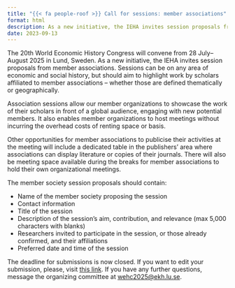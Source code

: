 ```yaml
---
title: "{{< fa people-roof >}} Call for sessions: member associations"
format: html
description: As a new initiative, the IEHA invites session proposals from member associations. Sessions can be on any area of economic and social history, but should aim to highlight work by scholars affiliated to member associations – whether those are defined thematically or geographically.
date: 2023-09-13
---
```


The 20th World Economic History Congress will convene from 28 July– August 2025 in Lund, Sweden. As a new initiative, the IEHA invites session proposals from member associations. Sessions can be on any area of economic and social history, but should aim to highlight work by scholars affiliated to member associations – whether those are defined thematically or geographically. 

Association sessions allow our member organizations to showcase the work of their scholars in front of a global audience, engaging with new potential members. It also enables member organizations to host meetings without incurring the overhead costs of renting space or 
basis. 

Other opportunities for member associations to publicise their activities at the meeting will include a dedicated table in the publishers’ area where associations can display literature or copies of their journals. There will also be meeting space available during the breaks for member associations to hold their own organizational meetings. 

The member society session proposals should contain:


- Name of the member society proposing the session
- Contact information
- Title of the session
- Description of the session’s aim, contribution, and relevance (max 5,000 characters with blanks)
- Researchers invited to participate in the session, or those already confirmed, and their affiliations
- Preferred date and time of the session
 
The deadline for submissions is now closed. If you want to edit your submission, please, visit [this link](https://www.appinconf.com/kas/Abstract?projectName=wehc2025members). If you have any further questions, message the organizing committee at [wehc2025@ekh.lu.se](mailto:wehc2025@ekh.lu.se).
